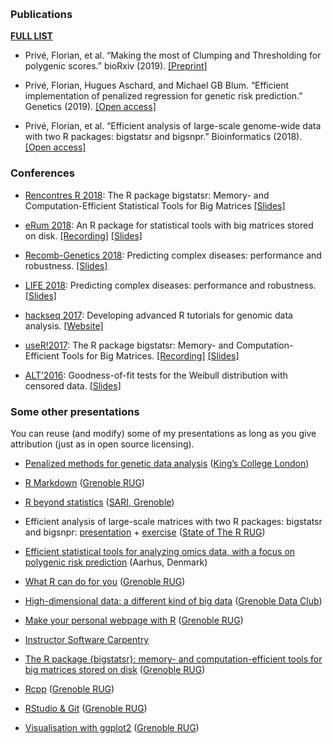 <br>

### Publications

[**FULL LIST**](https://scholar.google.fr/citations?user=ykDpRgwAAAAJ)

- Privé, Florian, et al. "Making the most of Clumping and Thresholding for polygenic scores." bioRxiv (2019). [[Preprint]](https://doi.org/10.1101/653204)

- Privé, Florian, Hugues Aschard, and Michael GB Blum. "Efficient implementation of penalized regression for genetic risk prediction." Genetics (2019). [[Open access]](https://doi.org/10.1534/genetics.119.302019)

- Privé, Florian, et al. "Efficient analysis of large-scale genome-wide data with two R packages: bigstatsr and bigsnpr." Bioinformatics (2018). [[Open access]](https://doi.org/10.1093/bioinformatics/bty185)

### Conferences

- [Rencontres R 2018](https://r2018-rennes.sciencesconf.org/): The R package bigstatsr: Memory- and Computation-Efficient Statistical Tools for Big Matrices [[Slides]](https://privefl.github.io/RR18/bigstatsr.html)

- [eRum 2018](https://2018.erum.io/): An R package for statistical tools with big matrices stored on disk. [[Recording]](https://youtu.be/w3a1-KLmDM8) [[Slides]](https://privefl.github.io/eRum-2018/slides.html)

- [Recomb-Genetics 2018](http://recomb2018.fr/recomb-genetics/): Predicting complex diseases: performance and robustness. [[Slides]](https://privefl.github.io/thesis-docs/recomb18.html)

- [LIFE 2018](https://life.univ-grenoble-alpes.fr/life-world/events-news/life-annual-meeting-725690.htm?RH=11210192165071361): Predicting complex diseases: performance and robustness. [[Slides]](https://github.com/privefl/paper2-PRS/blob/master/LIFE/pres-f-priv%C3%A9.pdf)

- [hackseq 2017](http://www.hackseq.com/): Developing advanced R tutorials for genomic data analysis. [[Website]](https://hackseq.github.io/2017_project_5/)

- [useR!2017](https://user2017.brussels/): The R package bigstatsr:
Memory- and Computation-Efficient Tools for Big Matrices. [[Recording]](https://t.co/aYt0q8MeXJ) [[Slides]](https://privefl.github.io/useR-2017/slides.html)

- [ALT'2016](http://alt2016.sciencesconf.org/): Goodness-of-fit tests for the Weibull distribution with censored data. [[Slides]](slides_GOFW.pdf#1)

### Some other presentations

You can reuse (and modify) some of my presentations as long as you give attribution (just as in open source licensing).

- [Penalized methods for genetic data analysis](https://privefl.github.io/R-presentation/penalised-genetics.html) ([King's College London](https://www.kcl.ac.uk/ioppn/depts/biostatisticshealthinformatics/teaching/courses/machine-learning))

- [R Markdown](https://privefl.github.io/R-presentation/rmarkdown.html) ([Grenoble RUG](https://r-in-grenoble.github.io/))

- [R beyond statistics](https://privefl.github.io/R-presentation/beyond-stats.html) ([SARI, Grenoble](https://sari.grenoble-inp.fr/doku.php))

- Efficient analysis of large-scale matrices with two R packages: bigstatsr and bigsnpr: [presentation](https://privefl.github.io/R-presentation/bigstatsr.html) + [exercise](https://privefl.github.io/bigsnpr/articles/exo.html) ([State of The R RUG](https://stateofther.github.io/))

- [Efficient statistical tools for analyzing omics data, with a focus on polygenic risk prediction](https://privefl.github.io/thesis-docs/aarhus.html) (Aarhus, Denmark)

- [What R can do for you](https://privefl.github.io/R-presentation/whatrcando.html) ([Grenoble RUG](https://r-in-grenoble.github.io/))

- [High-dimensional data: a different kind of big data](https://privefl.github.io/thesis-docs/data-club.html) ([Grenoble Data Club](https://data-institute.univ-grenoble-alpes.fr/education/data-club-730304.htm))

- [Make your personal webpage with R](https://privefl.github.io/R-presentation/rmarkdown-websites.html) ([Grenoble RUG](https://r-in-grenoble.github.io/))

- [Instructor Software Carpentry](https://grenoble-alpes-data-institute.github.io/2018-05-31-grenoble-software-carpentry/)

- [The R package {bigstatsr}: memory- and computation-efficient tools for big matrices stored on disk](https://privefl.github.io/R-presentation/bigstatsr.html) ([Grenoble RUG](https://r-in-grenoble.github.io/))

- [Rcpp](https://privefl.github.io/R-presentation/Rcpp.html) ([Grenoble RUG](https://r-in-grenoble.github.io/))

- [RStudio & Git](https://privefl.github.io/R-presentation/rstudio-git.html) ([Grenoble RUG](https://r-in-grenoble.github.io/))

- [Visualisation with ggplot2](https://privefl.github.io/R-presentation/ggplot2.html) ([Grenoble RUG](https://r-in-grenoble.github.io/))
